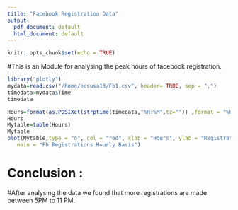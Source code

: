 ```yaml
---
title: "Facebook Registration Data"
output:
  pdf_document: default
  html_document: default
---
```


```r
knitr::opts_chunk$set(echo = TRUE)
```


#This is an Module for analysing the peak hours of facebook registration.

```r
library("plotly")
mydata=read.csv("/home/ecsusa13/Fb1.csv", header= TRUE, sep = ",")
timedata=mydata$Time
timedata

Hours=format(as.POSIXct(strptime(timedata,"%H:%M",tz="")) ,format = "%H")
Hours
Mytable=table(Hours)
Mytable
plot(Mytable,type = "o", col = "red", xlab = "Hours", ylab = "Registration Counts",
   main = "Fb Registrations Hourly Basis")
```

# Conclusion : 

#After analysing the data we found that more registrations are made between 5PM to 11 PM.
